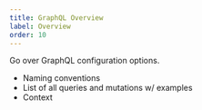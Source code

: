 ```yaml
---
title: GraphQL Overview
label: Overview
order: 10
---
```


Go over GraphQL configuration options.

- Naming conventions
- List of all queries and mutations w/ examples
- Context
